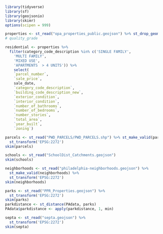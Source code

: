 ```r
library(tidyverse)
library(sf)
library(geojsonio)
library(skimr)
options(scipen = 999)
```

```r
properties <- st_read("opa_properties_public.geojson") %>% st_drop_geometry()
# quality_grade

residential <- properties %>% 
  filter(category_code_description %in% c('SINGLE FAMILY',
    'MULTI FAMILY',
    'MIXED USE',
    'APARTMENTS  > 4 UNITS')) %>% 
    select(
    `parcel_number`,
    `sale_price`,
    sale_date,
    `category_code_description`,
    `building_code_description_new`,
    `exterior_condition`,
    `interior_condition`,
    `number_of_bathrooms`,
    `number_of_bedrooms`,
    `number_stories`,
    `total_area`,
    `year_built`,
    `zoning`)

```

```r
parcels <- st_read("PWD_PARCELS/PWD_PARCELS.shp") %>% st_make_valid(parcels)  %>%
  st_transform('EPSG:2272')
skim(parcels)
```

```r
schools <- st_read("SchoolDist_Catchments.geojson")
skim(schools)
```

```r
neighborhoods <- st_read("philadelphia-neighborhoods.geojson") %>%
  st_make_valid(neighborhoods) %>%
  st_transform('EPSG:2272')
skim(neighborhoods)
```

```r
parks <- st_read("PPR_Properties.geojson") %>%
  st_transform('EPSG:2272')
skim(parks)
parkdistance <- st_distance(PAdata, parks)
PAdata$parkdistance <- apply(parkdistance, 1, min)

```

```r
septa <- st_read("septa.geojson") %>%
  st_transform('EPSG:2272')
skim(septa)
```






